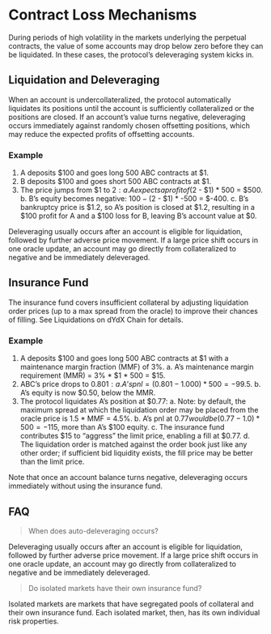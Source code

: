 # Contract Loss Mechanisms

During periods of high volatility in the markets underlying the perpetual contracts, the value of some accounts may drop below zero before they can be liquidated. In these cases, the protocol’s deleveraging system kicks in.
 
## Liquidation and Deleveraging

When an account is undercollateralized, the protocol automatically liquidates its positions until the account is sufficiently collateralized or the positions are closed.
If an account’s value turns negative, deleveraging occurs immediately against randomly chosen offsetting positions, which may reduce the expected profits of offsetting accounts.
 
### Example
1. A deposits $100 and goes long 500 ABC contracts at $1.
2. B deposits $100 and goes short 500 ABC contracts at $1.
3. The price jumps from $1 to $2:
  a. A expects a profit of ($2 - $1) * 500 = $500.
  b. B’s equity becomes negative: $100 - ($2 - $1) * -500 = $-400.
  c. B’s bankruptcy price is $1.2, so A’s position is closed at $1.2, resulting in a $100 profit for A and a $100 loss for B, leaving B’s account value at $0.

Deleveraging usually occurs after an account is eligible for liquidation, followed by further adverse price movement. If a large price shift occurs in one oracle update, an account may go directly from collateralized to negative and be immediately deleveraged.
 
## Insurance Fund

The insurance fund covers insufficient collateral by adjusting liquidation order prices (up to a max spread from the oracle) to improve their chances of filling. See Liquidations on dYdX Chain for details.
 
### Example
1. A deposits $100 and goes long 500 ABC contracts at $1 with a maintenance margin fraction (MMF) of 3%.
  a. A’s maintenance margin requirement (MMR) = 3% * $1 * 500 = $15.
2. ABC’s price drops to $0.801:
  a. A’s pnl = (0.801 - 1.000) * 500 = -$99.5.
  b. A’s equity is now $0.50, below the MMR.
3. The protocol liquidates A’s position at $0.77:
  a. Note: by default, the maximum spread at which the liquidation order may be placed from the oracle price is 1.5 * MMF = 4.5%.
  b. A’s pnl at $0.77 would be (0.77 - 1.0) * 500 = -$115, more than A’s $100 equity.
  c. The insurance fund contributes $15 to “aggress” the limit price, enabling a fill at $0.77.
  d. The liquidation order is matched against the order book just like any other order; if sufficient bid liquidity exists, the fill price may be better than the limit price.

Note that once an account balance turns negative, deleveraging occurs immediately without using the insurance fund. 
 
## FAQ

> When does auto-deleveraging occurs? 

Deleveraging usually occurs after an account is eligible for liquidation, followed by further adverse price movement. If a large price shift occurs in one oracle update, an account may go directly from collateralized to negative and be immediately deleveraged.
 
> Do isolated markets have their own insurance fund?

Isolated markets are markets that have segregated pools of collateral and their own insurance fund. Each isolated market, then, has its own individual risk properties.
